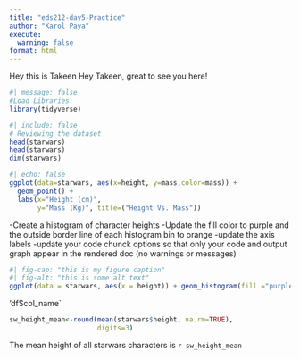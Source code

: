 ```yaml
---
title: "eds212-day5-Practice"
author: "Karol Paya"
execute: 
  warning: false
format: html
---
```


Hey this is Takeen
Hey Takeen, great to see you here!
```r
#| message: false
#Load Libraries
library(tidyverse)
```


```r
#| include: false
# Reviewing the dataset
head(starwars)
head(starwars)
dim(starwars)
```

```r
#| echo: false
ggplot(data=starwars, aes(x=height, y=mass,color=mass)) + 
  geom_point() +
  labs(x="Height (cm)",
       y="Mass (Kg)", title=("Height Vs. Mass"))
```
-Create a histogram of character heights
-Update the fill color to purple and the outside border line of each histogram bin to orange
-update the axis labels
-update your code chunck options so that only your code and output graph appear in the rendered doc (no warnings or messages)
```r
#| fig-cap: "this is my figure caption"
#| fig-alt: "this is some alt text"
ggplot(data = starwars, aes(x = height)) + geom_histogram(fill ="purple", color="orange") + labs (x= "Height (cm)")
```

'df$col_name`

```r

sw_height_mean<-round(mean(starwars$height, na.rm=TRUE), 
                      digits=3)
```

The mean height of all starwars characters is `r sw_height_mean`

